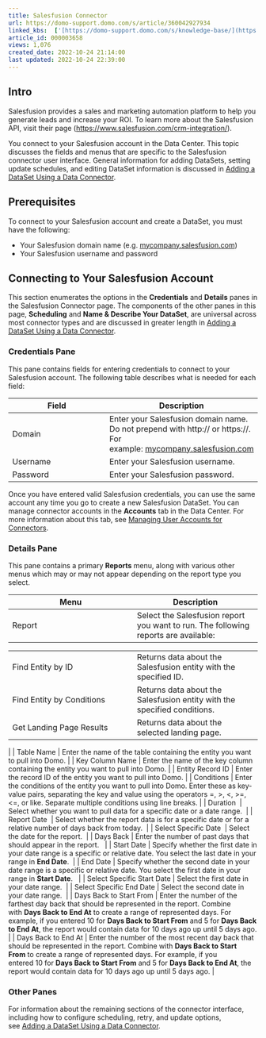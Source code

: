 ```yaml
---
title: Salesfusion Connector
url: https://domo-support.domo.com/s/article/360042927934
linked_kbs:  ['[https://domo-support.domo.com/s/knowledge-base/](https://domo-support.domo.com/s/knowledge-base/)', '[https://domo-support.domo.com/s/](https://domo-support.domo.com/s/)', '[https://domo-support.domo.com/s/topic/0TO5w000000ZammGAC](https://domo-support.domo.com/s/topic/0TO5w000000ZammGAC)', '[https://domo-support.domo.com/s/topic/0TO5w000000ZanLGAS](https://domo-support.domo.com/s/topic/0TO5w000000ZanLGAS)', '[https://domo-support.domo.com/s/topic/0TO5w000000ZaoQGAS](https://domo-support.domo.com/s/topic/0TO5w000000ZaoQGAS)', '[https://domo-support.domo.com/s/article/360042926274](https://domo-support.domo.com/s/article/360042926274)', '[https://domo-support.domo.com/s/article/360042926054](https://domo-support.domo.com/s/article/360042926054)', '[https://domo-support.domo.com/s/article/360042927934](https://domo-support.domo.com/s/article/360042927934)', '[https://domo-support.domo.com/s/topic/0TO5w000000ZaoQGAS/api-connectors](https://domo-support.domo.com/s/topic/0TO5w000000ZaoQGAS/api-connectors)', '[https://domo-support.domo.com/s/article/360043429933](https://domo-support.domo.com/s/article/360043429933)', '[https://domo-support.domo.com/s/article/360043429953](https://domo-support.domo.com/s/article/360043429953)', '[https://domo-support.domo.com/s/article/360042925494](https://domo-support.domo.com/s/article/360042925494)', '[https://domo-support.domo.com/s/article/4408174643607](https://domo-support.domo.com/s/article/4408174643607)', '[https://domo-support.domo.com/s/article/360043429913](https://domo-support.domo.com/s/article/360043429913)', '[https://domo-support.domo.com/s/login/](https://domo-support.domo.com/s/login/)']
article_id: 000003658
views: 1,076
created_date: 2022-10-24 21:14:00
last updated: 2022-10-24 22:39:00
---
```




Intro
-----


Salesfusion provides a sales and marketing automation platform to help you generate leads and increase your ROI. To learn more about the Salesfusion API, visit their page ([https://www.salesfusion.com/crm-integration/](https://www.salesfusion.com/crm-integration/ "https://www.salesfusion.com/tour/streamline-the-lead-process/crm-integration/")).


You connect to your Salesfusion account in the Data Center. This topic discusses the fields and menus that are specific to the Salesfusion connector user interface. General information for adding DataSets, setting update schedules, and editing DataSet information is discussed in [Adding a DataSet Using a Data Connector](/s/article/360042926274 "Adding a DataSet Using a Data Connector").


Prerequisites
-------------


To connect to your Salesfusion account and create a DataSet, you must have the following:


* Your Salesfusion domain name (e.g. [mycompany.salesfusion.com](http://mycompany.salesfusion.com))
* Your Salesfusion username and password


Connecting to Your Salesfusion Account
--------------------------------------


This section enumerates the options in the **Credentials** and **Details** panes in the Salesfusion Connector page. The components of the other panes in this page, **Scheduling** and **Name & Describe Your DataSet**, are universal across most connector types and are discussed in greater length in [Adding a DataSet Using a Data Connector](/s/article/360042926274 "Adding a DataSet Using a Data Connector").


### Credentials Pane


This pane contains fields for entering credentials to connect to your Salesfusion account. The following table describes what is needed for each field:  




| Field | Description |
| --- | --- |
| Domain | Enter your Salesfusion domain name. Do not prepend with http:// or https://. For example: [mycompany.salesfusion.com](http://mycompany.salesfusion.com) |
| Username | Enter your Salesfusion username. |
| Password | Enter your Salesfusion password. |


Once you have entered valid Salesfusion credentials, you can use the same account any time you go to create a new Salesfusion DataSet. You can manage connector accounts in the **Accounts** tab in the Data Center. For more information about this tab, see [Managing User Accounts for Connectors](/s/article/360042926054 "Managing User Accounts for Connectors").


### Details Pane


This pane contains a primary **Reports** menu, along with various other menus which may or may not appear depending on the report type you select.




| Menu | Description |
| --- | --- |
| Report | Select the Salesfusion report you want to run. The following reports are available:

|  |  |
| --- | --- |
| Find Entity by ID | Returns data about the Salesfusion entity with the specified ID. |
| Find Entity by Conditions | Returns data about the Salesfusion entity with the specified conditions. |
| Get Landing Page Results | Returns data about the selected landing page. |

 |
| Table Name | Enter the name of the table containing the entity you want to pull into Domo. |
| Key Column Name | Enter the name of the key column containing the entity you want to pull into Domo. |
| Entity Record ID | Enter the record ID of the entity you want to pull into Domo. |
| Conditions | Enter the conditions of the entity you want to pull into Domo. Enter these as key-value pairs, separating the key and value using the operators =, >, <, >=, <=, or like. Separate multiple conditions using line breaks. |
| Duration  | Select whether you want to pull data for a specific date or a date range.  |
| Report Date  | Select whether the report data is for a specific date or for a relative number of days back from today.  |
| Select Specific Date  | Select the date for the report.  |
| Days Back | Enter the number of past days that should appear in the report.   |
| Start Date | Specify whether the first date in your date range is a specific or relative date. You select the last date in your range in **End Date**.  |
| End Date | Specify whether the second date in your date range is a specific or relative date. You select the first date in your range in **Start Date**.   |
| Select Specific Start Date | Select the first date in your date range.  |
| Select Specific End Date | Select the second date in your date range.  |
| Days Back to Start From | Enter the number of the farthest day back that should be represented in the report. Combine with **Days Back to End At** to create a range of represented days.
For example, if you entered 10 for **Days Back to Start From** and 5 for **Days Back to End At**, the report would contain data for 10 days ago up until 5 days ago. |
| Days Back to End At | Enter the number of the most recent day back that should be represented in the report. Combine with **Days Back to Start From** to create a range of represented days.
For example, if you entered 10 for **Days Back to Start From** and 5 for **Days Back to End At**, the report would contain data for 10 days ago up until 5 days ago. |


### Other Panes


For information about the remaining sections of the connector interface, including how to configure scheduling, retry, and update options, see [Adding a DataSet Using a Data Connector](/s/article/360042926274 "Adding a DataSet Using a Data Connector").

